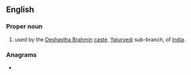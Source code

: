 ==English==

===Proper noun===
{{en-proper noun}}

# {{surname|lang=en|from=India|dot=}} used by the [[w:Deshastha Brahmin|Deshastha Brahmin]] [[caste]], [[w:Yajurvedi|Yajurvedi]] sub-branch, of [[India]].

===Anagrams===
* {{anagrams|en|a=aeggr|Gager|Grega|agger|eggar|gager}}